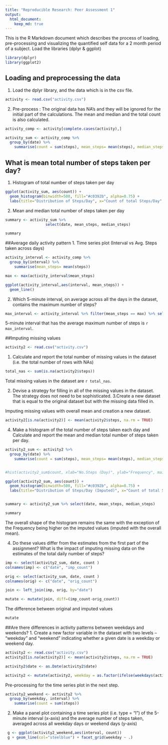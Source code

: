 ```yaml
---
title: "Reproducible Research: Peer Assessment 1"
output: 
  html_document:
    keep_md: true
---
```

This is the R Markdown document which describes the process of loading, pre-processing and visualizing the quantified self data for a 2 month period of a subject. 
Load the libraries (dplyr & ggplot)
```r
library(dplyr)
library(ggplot2)
```
## Loading and preprocessing the data
1. Load the dplyr library, and the data which is in the csv file. 
```r
activity <- read.csv("activity.csv")

```

2. Pre-process : The original data has NA's and they will be ignored for the initial part of the calculations. The mean and median and the total count is also calculated. 
```r
activity_comp <- activity[complete.cases(activity),]

activity_sum <- activity_comp %>%
  group_by(date) %>%
    summarise(count = sum(steps), mean_steps= mean(steps), median_steps=median(steps))
```


## What is mean total number of steps taken per day?

1. Histogram of total number of steps taken per day

```r

ggplot(activity_sum, aes(count)) +
  geom_histogram(binwidth=500, fill="#c0392b", alpha=0.75) +
  labs(title="Distribution of Steps/Day", x="Count of total Steps/Day", y="Frequency")


```

2. Mean and median total number of steps taken per day

```r
summary <- activity_sum %>% 
                  select(date, mean_steps, median_steps)

summary
```

##Average daily activity pattern
1. Time series plot (Interval vs Avg. Steps taken across days)
```r
activity_interval <- activity_comp %>%
  group_by(interval) %>%
    summarise(mean_steps= mean(steps))

max <- max(activity_interval$mean_steps) 

ggplot(activity_interval,aes(interval, mean_steps)) +
  geom_line() 

```

2. Which 5-minute interval, on average across all the days in the dataset, contains the maximum number of steps?

```r
max_interval <- activity_interval %>% filter(mean_steps == max) %>% select(interval)
```

5-minute interval that has the average maximum number of steps is `r max_interval`. 

##Imputing missing values
```r
activity2 <- read.csv("activity.csv")
```

1. Calculate and report the total number of missing values in the dataset (i.e. the total number of rows with NAs)
```r
total_nas <- sum(is.na(activity2$steps))
```
Total missing values in the dataset are `r total_nas`. 

2. Devise a strategy for filling in all of the missing values in the dataset. The strategy does not need to be sophisticated.
3.Create a new dataset that is equal to the original dataset but with the missing data filled in.

Imputing missing values with overall mean and creation a new dataset.
```r
activity2[is.na(activity2)] <- mean(activity2$steps, na.rm = TRUE)

```

4. Make a histogram of the total number of steps taken each day and Calculate and report the mean and median total number of steps taken per day. 

```r
activity2_sum <- activity2 %>%
  group_by(date) %>%
    summarise(count = sum(steps), mean_steps= mean(steps), median_steps=median(steps))


#hist(activity2_sum$count, xlab="No.Steps (Day)", ylab="Frequency", main="Histogram of Steps/Day", col="steelblue")

ggplot(activity2_sum, aes(count)) +
  geom_histogram(binwidth=500, fill="#c0392b", alpha=0.75) +
  labs(title="Distribution of Steps/Day (Imputed)", x="Count of total Steps/Day", y="Frequency")


summary <- activity2_sum %>% select(date, mean_steps, median_steps)

summary

```

The overall shape of the histogram remains the same with the exception of the Frequency being higher on the imputed values (imputed with the overall mean). 

4. Do these values differ from the estimates from the first part of the assignment? What is the impact of imputing missing data on the estimates of the total daily number of steps?

```r
imp <- select(activity2_sum, date, count )
colnames(imp) <- c("date", "imp_count")

orig <- select(activity_sum, date, count )
colnames(orig) <- c("date", "orig_count")

join <- left_join(imp, orig, by="date")

mutate <- mutate(join, diff=(imp_count-orig_count))

```

The difference between original and imputed values
```r
mutate
```

##Are there differences in activity patterns between weekdays and weekends?
1. Create a new factor variable in the dataset with two levels -- "weekday" and "weekend" indicating whether a given date is a weekday or weekend day.

```r
activity2 <- read.csv("activity.csv")
activity2[is.na(activity2)] <- mean(activity2$steps, na.rm = TRUE)

activity2$date <- as.Date(activity2$date)

activity2 <- mutate(activity2, weekday = as.factor(ifelse(weekdays(activity2$date) %in% c("Saturday", "Sunday"), "Weekend", "Weekday")))

```
Pre-processing for the time series plot in the next step. 
```r
activity2_weekend <- activity2 %>%
  group_by(weekday, interval) %>%
    summarise(count = sum(steps))

```

2. Make a panel plot containing a time series plot (i.e. type = "l") of the 5-minute interval (x-axis) and the average number of steps taken, averaged across all weekday days or weekend days (y-axis)
```r
 g <- ggplot(activity2_weekend,aes(interval, count))  
 g + geom_line(col="steelblue") + facet_grid(weekday ~ .)
  
 ```